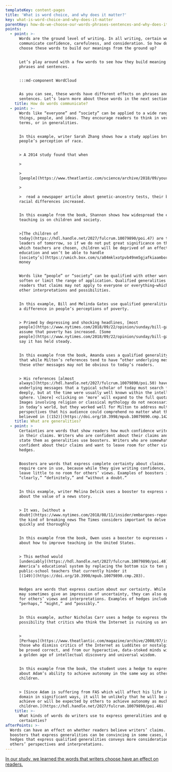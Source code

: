 ```yaml
---
templateKey: content-pages
title: 'What is word choice, and why does it matter?'
key: what-is-word-choice-and-why-does-it-matter
parentKey: how-do-we-choose-our-words-phrases-sentences-and-why-does-it-matter
points:
  - point: >-
      Words are the ground level of writing. In all writing, certain words
      communicate confidence, carefulness, and consideration. So how do writers
      choose these words to build our meanings from the ground up?


      Let’s play around with a few words to see how they build meaning into our
      phrases and sentences.


      :::md-component WordCloud


      As you can see, these words have different effects on phrases and
      sentences. Let’s learn more about these words in the next section.
    title: How do words communicate?
  - point: >-
      Words like “everyone” and “society” can be applied to a wide range of
      things, people, and ideas. They encourage readers to think in very general
      terms, or in generalities.


      In this example, writer Sarah Zhang shows how a study applies broadly to
      people’s perception of race.


      > A 2014 study found that when 

      >

      >
      [people](https://www.theatlantic.com/science/archive/2018/09/your-dna-is-not-your-culture/571150/)

      >

      >  read a newspaper article about genetic-ancestry tests, their beliefs in
      racial differences increased.


      In this example from the book, Shannon shows how widespread the effect of
      teaching is on children and society.


      >[The children of
      today](https://hdl.handle.net/2027/fulcrum.10079890/poi.47) are the
      leaders of tomorrow, so if we do not put great significance on the way in
      which teachers are chosen, children will be deprived of an effective
      education and won’t be able to handle
      [society’s](https://umich.box.com/s/a84mklxotpvb49nm5gjafkiaamborbwb)
      money


      Words like “people” or “society” can be qualified with other words to
      soften or limit the range of application. Qualified generalities show
      readers that claims may not apply to everyone or everything—which invites
      other interpretations and possibilities.


      In this example, Bill and Melinda Gates use qualified generalities to show
      a difference in people’s perceptions of poverty.


      > Primed by depressing and shocking headlines, [most
      people](https://www.nytimes.com/2018/09/22/opinion/sunday/bill-gates-melinda-gates-global-poverty.html)
      assume that poverty has increased. [Some
      people](https://www.nytimes.com/2018/09/22/opinion/sunday/bill-gates-melinda-gates-global-poverty.html)
      say it has held steady.


      In this example from the book, Amanda uses a qualified generality to show
      that while Milton’s references tend to have “other underlying messages,”
      these other messages may not be obvious to today’s readers.


      > His references [almost
      always](https://hdl.handle.net/2027/fulcrum.10079890/poi.50) have other
      underlying messages that a typical scholar of today must search for more
      deeply, but at the time were usually well known within the intellectual
      sphere. \[more] <clicking on ‘more’ will expand to the full quotation:
      Images involving religion or classical mythology do not necessarily agree
      in today’s world, but they worked well for Milton to address multiple
      perspectives that his audience could comprehend no matter what they
      believed in [(152)](https://doi.org/10.3998/mpub.10079890.cmp.142).
    title: What are generalities?
  - point: >
      Certainties are words that show readers how much confidence writers have
      in their claims. Writers who are confident about their claims and want to
      state them as generalities use boosters. Writers who are somewhat
      confident about their claims and want to leave room for other views use
      hedges.


      Boosters are words that express complete certainty about claims. They
      require care in use, because while they give writing confidence, they can
      leave little to no room for others’ views. Examples of boosters include
      “clearly,” “definitely,” and “without a doubt.”


      In this example, writer Melina Delcik uses a booster to express certainty
      about the value of a news story.


      > It was, [without a
      doubt](https://www.nytimes.com/2018/08/11/insider/embargoes-reporting.html),
      the kind of breaking news The Times considers important to delve into
      quickly and thoroughly


      In this example from the book, Owen uses a booster to expresses confidence
      about how to improve teaching in the United States.


      > This method would
      [undeniably](https://hdl.handle.net/2027/fulcrum.10079890/poi.48) improve
      America’s educational system by replacing the bottom six to ten percent of
      public-school teachers that currently hinder it
      [(149)](https://doi.org/10.3998/mpub.10079890.cmp.283).


      Hedges are words that express caution about our certainty. While hedges
      may sometimes give an impression of uncertainty, they can also open space
      for others’ views and interpretations. Examples of hedges include
      “perhaps,” “might,” and “possibly.”


      In this example, author Nicholas Carr uses a hedge to express the
      possibility that critics who think the Internet is ruining us are right.


      >
      [Perhaps](https://www.theatlantic.com/magazine/archive/2008/07/is-google-making-us-stupid/306868/)
      those who dismiss critics of the Internet as Luddites or nostalgists will
      be proved correct, and from our hyperactive, data-stoked minds will spring
      a golden age of intellectual discovery and universal wisdom.


      In this example from the book, the student uses a hedge to express doubt
      about Adam’s ability to achieve autonomy in the same way as other
      children.


      > [Since Adam is suffering from FAS which will affect his life in every
      domain in significant ways, it will be unlikely that he will be able to
      achieve or will be expected by others to achieve autonomy as much as other
      children.](https://hdl.handle.net/2027/fulcrum.10079890/poi.46)
    title: >-
      What kinds of words do writers use to express generalities and qualified
      certainties?
afterPoints: >-
  Words can have an effect on whether readers believe writers’ claims. Using
  boosters that express generalities can be convincing in some cases, but using
  hedges that express qualified generalities conveys more considerations for
  others’ perspectives and interpretations.
---
```

[In our study, we learned the words that writers choose have an effect on readers.](https://docs.google.com/document/d/1fwZKewtti8g7JRLXN1FdBxM6mPRvnTN-hwpPjPlpgYo/edit#)
